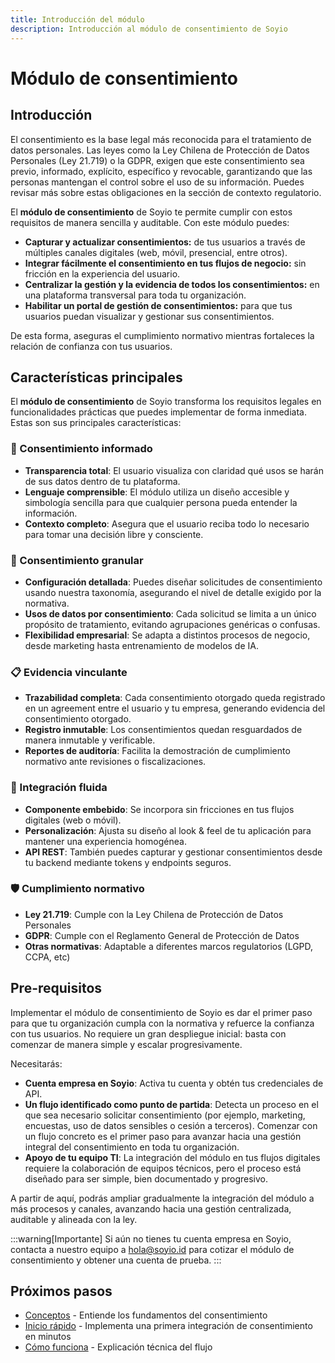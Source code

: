 ```yaml
---
title: Introducción del módulo
description: Introducción al módulo de consentimiento de Soyio
---
```


# Módulo de consentimiento

## Introducción

El consentimiento es la base legal más reconocida para el tratamiento de datos personales. Las leyes como la Ley Chilena de Protección de Datos Personales (Ley 21.719) o la GDPR, exigen que este consentimiento sea previo, informado, explícito, específico y revocable, garantizando que las personas mantengan el control sobre el uso de su información. Puedes revisar más sobre estas obligaciones en la sección de contexto regulatorio.

El **módulo de consentimiento** de Soyio te permite cumplir con estos requisitos de manera sencilla y auditable. Con este módulo puedes:

- **Capturar y actualizar consentimientos:** de tus usuarios a través de múltiples canales digitales (web, móvil, presencial, entre otros).
- **Integrar fácilmente el consentimiento en tus flujos de negocio:** sin fricción en la experiencia del usuario.
- **Centralizar la gestión y la evidencia de todos los consentimientos:** en una plataforma transversal para toda tu organización.
- **Habilitar un portal de gestión de consentimientos:** para que tus usuarios puedan visualizar y gestionar sus consentimientos.

De esta forma, aseguras el cumplimiento normativo mientras fortaleces la relación de confianza con tus usuarios.

## Características principales

El **módulo de consentimiento** de Soyio transforma los requisitos legales en funcionalidades prácticas que puedes implementar de forma inmediata. Estas son sus principales características:

### 🎯 Consentimiento informado
- **Transparencia total**: El usuario visualiza con claridad qué usos se harán de sus datos dentro de tu plataforma.
- **Lenguaje comprensible**: El módulo utiliza un diseño accesible y simbología sencilla para que cualquier persona pueda entender la información.
- **Contexto completo**: Asegura que el usuario reciba todo lo necesario para tomar una decisión libre y consciente.

### 🔧 Consentimiento granular
- **Configuración detallada**: Puedes diseñar solicitudes de consentimiento usando nuestra taxonomía, asegurando el nivel de detalle exigido por la normativa.
- **Usos de datos por consentimiento**: Cada solicitud se limita a un único propósito de tratamiento, evitando agrupaciones genéricas o confusas.
- **Flexibilidad empresarial**: Se adapta a distintos procesos de negocio, desde marketing hasta entrenamiento de modelos de IA.

### 📋 Evidencia vinculante
- **Trazabilidad completa**: Cada consentimiento otorgado queda registrado en un agreement entre el usuario y tu empresa, generando evidencia del consentimiento otorgado.
- **Registro inmutable**: Los consentimientos quedan resguardados de manera inmutable y verificable.
- **Reportes de auditoría**: Facilita la demostración de cumplimiento normativo ante revisiones o fiscalizaciones.

### 🎨 Integración fluida
- **Componente embebido**: Se incorpora sin fricciones en tus flujos digitales (web o móvil).
- **Personalización**: Ajusta su diseño al look & feel de tu aplicación para mantener una experiencia homogénea.
- **API REST**: También puedes capturar y gestionar consentimientos desde tu backend mediante tokens y endpoints seguros.

### 🛡️ Cumplimiento normativo
- **Ley 21.719**: Cumple con la Ley Chilena de Protección de Datos Personales
- **GDPR**: Cumple con el Reglamento General de Protección de Datos
- **Otras normativas**: Adaptable a diferentes marcos regulatorios (LGPD, CCPA, etc)

## Pre-requisitos

Implementar el módulo de consentimiento de Soyio es dar el primer paso para que tu organización cumpla con la normativa y refuerce la confianza con tus usuarios. No requiere un gran despliegue inicial: basta con comenzar de manera simple y escalar progresivamente.

Necesitarás:

- **Cuenta empresa en Soyio**: Activa tu cuenta y obtén tus credenciales de API.
- **Un flujo identificado como punto de partida**: Detecta un proceso en el que sea necesario solicitar consentimiento (por ejemplo, marketing, encuestas, uso de datos sensibles o cesión a terceros). Comenzar con un flujo concreto es el primer paso para avanzar hacia una gestión integral del consentimiento en toda tu organización.
- **Apoyo de tu equipo TI**: La integración del módulo en tus flujos digitales requiere la colaboración de equipos técnicos, pero el proceso está diseñado para ser simple, bien documentado y progresivo.

A partir de aquí, podrás ampliar gradualmente la integración del módulo a más procesos y canales, avanzando hacia una gestión centralizada, auditable y alineada con la ley.

:::warning[Importante]
Si aún no tienes tu cuenta empresa en Soyio, contacta a nuestro equipo a [hola@soyio.id](mailto:hola@soyio.id) para cotizar el módulo de consentimiento y obtener una cuenta de prueba.
:::

## Próximos pasos

- [Conceptos](./concept) - Entiende los fundamentos del consentimiento
- [Inicio rápido](./quickstart) - Implementa una primera integración de consentimiento en minutos
- [Cómo funciona](./how-it-works) - Explicación técnica del flujo
